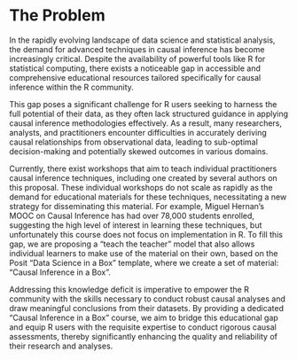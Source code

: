 # The Problem

In the rapidly evolving landscape of data science and statistical analysis, the demand for advanced techniques in causal inference has become increasingly critical. Despite the availability of powerful tools like R for statistical computing, there exists a noticeable gap in accessible and comprehensive educational resources tailored specifically for causal inference within the R community.

This gap poses a significant challenge for R users seeking to harness the full potential of their data, as they often lack structured guidance in applying causal inference methodologies effectively. As a result, many researchers, analysts, and practitioners encounter difficulties in accurately deriving causal relationships from observational data, leading to sub-optimal decision-making and potentially skewed outcomes in various domains.

Currently, there exist workshops that aim to teach individual practitioners causal inference techniques, including one created by several authors on this proposal. These individual workshops do not scale as rapidly as the demand for educational materials for these techniques, necessitating a new strategy for disseminating this material. For example, Miguel Hernan's MOOC on Causal Inference has had over 78,000 students enrolled, suggesting the high level of interest in learning these techniques, but unfortunately this course does not focus on implementation in R. To fill this gap, we are proposing a "teach the teacher" model that also allows individual learners to make use of the material on their own, based on the Posit "Data Science in a Box" template, where we create a set of material: "Causal Inference in a Box".

Addressing this knowledge deficit is imperative to empower the R community with the skills necessary to conduct robust causal analyses and draw meaningful conclusions from their datasets. By providing a dedicated "Causal Inference in a Box" course, we aim to bridge this educational gap and equip R users with the requisite expertise to conduct rigorous causal assessments, thereby significantly enhancing the quality and reliability of their research and analyses.